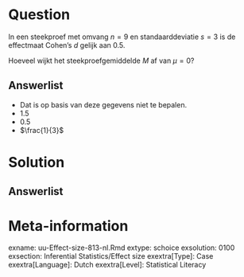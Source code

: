 Question
========
  
In een steekproef met omvang $n = 9$ en standaarddeviatie $s = 3$ is de effectmaat Cohen's $d$ gelijk aan $0.5$. 

Hoeveel wijkt het steekproefgemiddelde $M$ af van $\mu=0$?
  
Answerlist
----------
* Dat is op basis van deze gegevens niet te bepalen. 
* $1.5$
* $0.5$ 
* $\frac{1}{3}$ 




Solution
========
  


Answerlist
----------



Meta-information
================
exname: uu-Effect-size-813-nl.Rmd
extype: schoice
exsolution: 0100
exsection: Inferential Statistics/Effect size
exextra[Type]: Case
exextra[Language]: Dutch
exextra[Level]: Statistical Literacy
